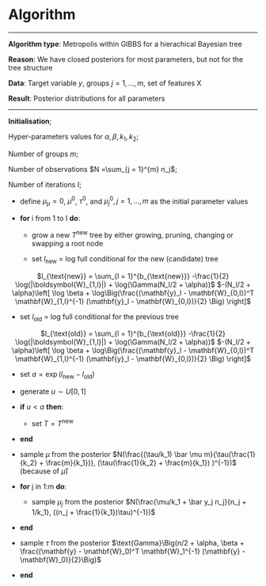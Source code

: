 # Algorithm

************************************************
**Algorithm type**:  Metropolis within GIBBS for a hierachical Bayesian tree

**Reason**: We have closed posteriors for most parameters, but not for the tree structure

**Data**: Target variable $y$, groups $j = 1,\dots,m$, set of 
features X

**Result**: Posterior distributions for all parameters

************************************************
**Initialisation**; 

Hyper-parameters values for $\alpha, \beta, k_1, k_2$;

Number of groups $m$;

Number of observations $N =\sum_{j = 1}^{m} n_j$; 

Number of iterations I; 


- define $\mu_{\mu} = 0$, $\mu^{0}$, $\tau^{0}$, and $\mu_j^{0}, j = 1,\dots, m$
as the initial parameter values 
  
- **for** i from 1 to I **do**:
  
  - grow a new $T^{\text{new}}$ tree by either growing, pruning, changing
  or swapping a root node
  

  
  - set $l_{\text{new}}$ = log full conditional for the
  new (candidate) tree 

<center>
$l_{\text{new}} = \sum_{l = 1}^{b_{\text{new}}} -\frac{1}{2} \log(|\boldsymbol{W}_{1,l}|) + 
\log(\Gamma(N_l/2 + \alpha))$
$-(N_l/2 + \alpha)\left[ \log \beta + \log\Big(\frac{(\mathbf{y}_l - \mathbf{W}_{0,l})^T \mathbf{W}_{1,l}^{-1} (\mathbf{y}_l - \mathbf{W}_{0,l})}{2} \Big) \right]$
</center>    
    
  - set $l_{\text{old}}$ = log full conditional for the
previous tree 

<center>
$l_{\text{old}} = \sum_{l = 1}^{b_{\text{old}}} -\frac{1}{2} \log(|\boldsymbol{W}_{1,l}|) + 
\log(\Gamma(N_l/2 + \alpha))$
$-(N_l/2 + \alpha)\left[ \log \beta + \log\Big(\frac{(\mathbf{y}_l - \mathbf{W}_{0,l})^T \mathbf{W}_{1,l}^{-1} (\mathbf{y}_l - \mathbf{W}_{0,l})}{2} \Big) \right]$
</center>   

  - set $a = \exp(l_{\text{new}} - l_{\text{old}})$ 
  - generate $u \sim U[0, 1]$
  - **if** $u < a$ **then**:
    - set $T = T^{\text{new}}$
  - **end**  
  
- sample $\mu$ from the posterior $N(\frac{(\tau/k_1) \bar \mu m}{\tau(\frac{1}{k_2} + \frac{m}{k_1})}, (\tau(\frac{1}{k_2} + \frac{m}{k_1}) )^{-1})$ (because of $\bar \mu$)
  
- **for** j in 1:m **do**:
  - sample $\mu_j$ from the posterior $N(\frac{\mu/k_1 +  \bar y_j n_j}{n_j + 1/k_1}, ((n_j + \frac{1}{k_1})\tau)^{-1})$
- **end**
  
- sample $\tau$ from the posterior $\text{Gamma}\Big(n/2 + \alpha, \beta + \frac{(\mathbf{y} - \mathbf{W}_0)^T \mathbf{W}_1^{-1} (\mathbf{y} - \mathbf{W}_0)}{2}\Big)$
    


  
- **end**
